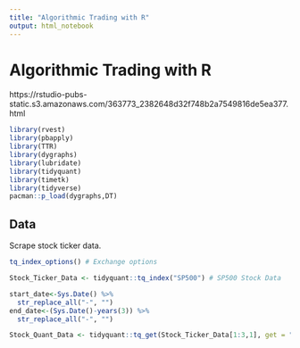 ```yaml
---
title: "Algorithmic Trading with R"
output: html_notebook
---
```

# Algorithmic Trading with R

https://rstudio-pubs-static.s3.amazonaws.com/363773_2382648d32f748b2a7549816de5ea377.html

```r
library(rvest)
library(pbapply)
library(TTR)
library(dygraphs)
library(lubridate)
library(tidyquant)
library(timetk)
library(tidyverse)
pacman::p_load(dygraphs,DT)
```

## Data
Scrape stock ticker data.
```r
tq_index_options() # Exchange options

Stock_Ticker_Data <- tidyquant::tq_index("SP500") # SP500 Stock Data

start_date<-Sys.Date() %>%
  str_replace_all("-", "")
end_date<-(Sys.Date()-years(3)) %>%
  str_replace_all("-", "")

Stock_Quant_Data <- tidyquant::tq_get(Stock_Ticker_Data[1:3,1], get = "stock.prices")

```

